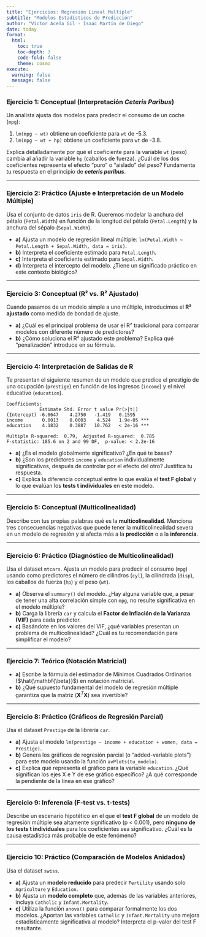 ```yaml
---
title: "Ejercicios: Regresión Lineal Multiple"
subtitle: "Modelos Estadísticos de Predicción"
author: "Víctor Aceña Gil - Isaac Martín de Diego"
date: today
format: 
  html:
    toc: true
    toc-depth: 3
    code-fold: false
    theme: cosmo
execute:
  warning: false
  message: false
---
```



### **Ejercicio 1: Conceptual (Interpretación *Ceteris Paribus*)**

Un analista ajusta dos modelos para predecir el consumo de un coche (`mpg`):

1.  `lm(mpg ~ wt)` obtiene un coeficiente para `wt` de -5.3.
2.  `lm(mpg ~ wt + hp)` obtiene un coeficiente para `wt` de -3.8.

Explica detalladamente por qué el coeficiente para la variable `wt` (peso) cambia al añadir la variable `hp` (caballos de fuerza). ¿Cuál de los dos coeficientes representa el efecto "puro" o "aislado" del peso? Fundamenta tu respuesta en el principio de ***ceteris paribus***.

-----

### **Ejercicio 2: Práctico (Ajuste e Interpretación de un Modelo Múltiple)**

Usa el conjunto de datos `iris` de R. Queremos modelar la anchura del pétalo (`Petal.Width`) en función de la longitud del pétalo (`Petal.Length`) y la anchura del sépalo (`Sepal.Width`).

  - **a)** Ajusta un modelo de regresión lineal múltiple: `lm(Petal.Width ~ Petal.Length + Sepal.Width, data = iris)`.
  - **b)** Interpreta el coeficiente estimado para `Petal.Length`.
  - **c)** Interpreta el coeficiente estimado para `Sepal.Width`.
  - **d)** Interpreta el intercepto del modelo. ¿Tiene un significado práctico en este contexto biológico?

-----

### **Ejercicio 3: Conceptual (R² vs. R² Ajustado)**

Cuando pasamos de un modelo simple a uno múltiple, introducimos el **R² ajustado** como medida de bondad de ajuste.

  - **a)** ¿Cuál es el principal problema de usar el R² tradicional para comparar modelos con diferente número de predictores?
  - **b)** ¿Cómo soluciona el R² ajustado este problema? Explica qué "penalización" introduce en su fórmula.

-----

### **Ejercicio 4: Interpretación de Salidas de R**

Te presentan el siguiente resumen de un modelo que predice el prestigio de una ocupación (`prestige`) en función de los ingresos (`income`) y el nivel educativo (`education`).

```
Coefficients:
            Estimate Std. Error t value Pr(>|t|)    
(Intercept) -6.0647    4.2750   -1.419   0.1595    
income       0.0013    0.0003    4.524   1.9e-05 ***
education    4.1832    0.3887   10.762   < 2e-16 ***

Multiple R-squared:  0.79,	Adjusted R-squared:  0.785 
F-statistic: 185.6 on 2 and 99 DF,  p-value: < 2.2e-16
```

  - **a)** ¿Es el modelo globalmente significativo? ¿En qué te basas?
  - **b)** ¿Son los predictores `income` y `education` individualmente significativos, después de controlar por el efecto del otro? Justifica tu respuesta.
  - **c)** Explica la diferencia conceptual entre lo que evalúa el **test F global** y lo que evalúan los **tests t individuales** en este modelo.

-----

### **Ejercicio 5: Conceptual (Multicolinealidad)**

Describe con tus propias palabras qué es la **multicolinealidad**. Menciona tres consecuencias negativas que puede tener la multicolinealidad severa en un modelo de regresión y si afecta más a la **predicción** o a la **inferencia**.

-----

### **Ejercicio 6: Práctico (Diagnóstico de Multicolinealidad)**

Usa el dataset `mtcars`. Ajusta un modelo para predecir el consumo (`mpg`) usando como predictores el número de cilindros (`cyl`), la cilindrada (`disp`), los caballos de fuerza (`hp`) y el peso (`wt`).

  - **a)** Observa el `summary()` del modelo. ¿Hay alguna variable que, a pesar de tener una alta correlación simple con `mpg`, no resulte significativa en el modelo múltiple?
  - **b)** Carga la librería `car` y calcula el **Factor de Inflación de la Varianza (VIF)** para cada predictor.
  - **c)** Basándote en los valores del VIF, ¿qué variables presentan un problema de multicolinealidad? ¿Cuál es tu recomendación para simplificar el modelo?

-----

### **Ejercicio 7: Teórico (Notación Matricial)**

  - **a)** Escribe la fórmula del estimador de Mínimos Cuadrados Ordinarios ($\hat{\mathbf{\beta}}$) en notación matricial.
  - **b)** ¿Qué supuesto fundamental del modelo de regresión múltiple garantiza que la matriz $(\mathbf{X}^T\mathbf{X})$ sea invertible?

-----

### **Ejercicio 8: Práctico (Gráficos de Regresión Parcial)**

Usa el dataset `Prestige` de la librería `car`.

  - **a)** Ajusta el modelo `lm(prestige ~ income + education + women, data = Prestige)`.
  - **b)** Genera los gráficos de regresión parcial (o "added-variable plots") para este modelo usando la función `avPlots(tu_modelo)`.
  - **c)** Explica qué representa el gráfico para la variable `education`. ¿Qué significan los ejes X e Y de ese gráfico específico? ¿A qué corresponde la pendiente de la línea en ese gráfico?

-----

### **Ejercicio 9: Inferencia (F-test vs. t-tests)**

Describe un escenario hipotético en el que el **test F global** de un modelo de regresión múltiple sea altamente significativo (p \< 0.001), pero **ninguno de los tests t individuales** para los coeficientes sea significativo. ¿Cuál es la causa estadística más probable de este fenómeno?

-----

### **Ejercicio 10: Práctico (Comparación de Modelos Anidados)**

Usa el dataset `swiss`.

  - **a)** Ajusta un **modelo reducido** para predecir `Fertility` usando solo `Agriculture` y `Education`.
  - **b)** Ajusta un **modelo completo** que, además de las variables anteriores, incluya `Catholic` y `Infant.Mortality`.
  - **c)** Utiliza la función `anova()` para comparar formalmente los dos modelos. ¿Aportan las variables `Catholic` y `Infant.Mortality` una mejora estadísticamente significativa al modelo? Interpreta el p-valor del test F resultante.
